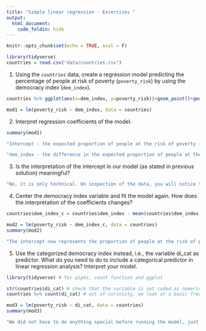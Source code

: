 ```yaml
---
title: "Simple linear regression - Excercises "
output:
  html_document:
    code_foldin: hide
---
```


```r
knitr::opts_chunk$set(echo = TRUE, eval = F)
```

```r

library(tidyverse)
countries = read.csv("data/countries.csv")
```

1) Using the `countries` data, create a regression model predicting the percentage of people at risk of poverty (`poverty_risk`) by using the democracy index (`dem_index`).

```r

countries %>% ggplot(aes(x=dem_index, y=poverty_risk))+geom_point()+geom_smooth(method = "lm") # remember to visualize before modeling 

mod1 = lm(poverty_risk ~ dem_index, data = countries)
```

2) Interpret regression coefficients of the model.

```r
summary(mod1)

"Intercept - the expected proportion of people at the risk of poverty in a country with the democracy index of zero. In such country, we would expect to see 63% (0.63) of people at the risk of poverty."

"dem_index - the difference in the expected proportion of people at the risk of povery when the democracy index raises by one. According to our model, countries with 1 additional point on the democracy index have on average 5 percentage points smaller proportion of people at the risk of poverty"
```

3) Is the interpretation of the intercept in our model (as stated in previous solution) meaningful?

```r
"No, it is only technical. On inspection of the data, you will notice there are no countries in the sample even close to the democracy index of 0. So the interpetation is, in fact, a wild extrapolation to an area for which we have no data."
```


4) Center the democracy index variable and fit the model again. How does the interpretation of the coefficients changes?

```r
countries$dem_index_c = countries$dem_index - mean(countries$dem_index, na.rm = TRUE)

mod2 = lm(poverty_risk ~ dem_index_c, data = countries)
summary(mod2)

"The intercept now represents the proportion of people at the risk of poverty in a country with average democracy index (average within our sample, of course). This is much more useful. The interpretation of the slope coefficient does not change."
```

5) Use the categorized democracy index instead, i.e., the variable di_cat as predictor. What do you need to do to include a categorical predictor in linear regression analysis? Interpret your model.


```r
library(tidyverse) # for pipes, count function and ggplot

str(countries$di_cat) # check that the variable is not coded as numeric
countries %>% count(di_cat) # out of curiosity, we look at a basic frequency table

mod3 = lm(poverty_risk ~ di_cat, data = countries)
summary(mod3)

"We did not have to do anything special before running the model, just check that that the di_cat variable is not coded as numeric. Since it is not, R automatically transforms it into factor (if it is not a factor yet) and then to dummies. It automatically includes only k-1 of the dummies in the model. We see, looking at the intercepts, that full democracy have 6 percentage points less people living in poverty, on average, compared to Flawed democracies. Hybrid democracies, on the other hand, have 16 percentage points higher povery rate the Flawed democracies, on average. But what is the poverty rate of Flawed democracies to begin with? It is the intercept, i.e. 25.5 %."
```


